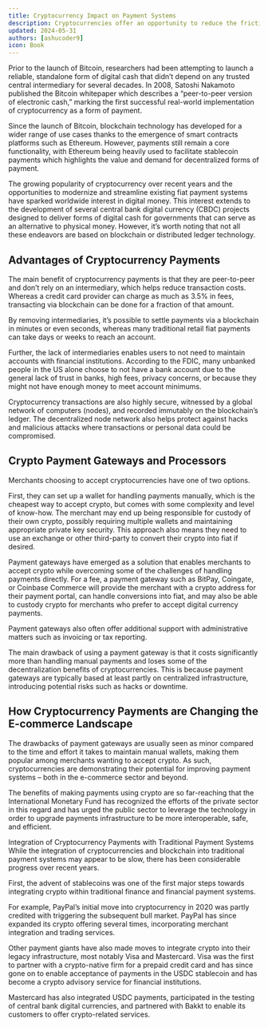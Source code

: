 ```yaml
---
title: Cryptocurrency Impact on Payment Systems
description: Cryptocurrencies offer an opportunity to reduce the friction and costs of online payments thanks to a host of features, including peer-to-peer transactions, fast settlement, and blockchain security.
updated: 2024-05-31
authors: [ashucoder9]
icon: Book
---
```


Prior to the launch of Bitcoin, researchers had been attempting to launch a reliable, standalone form of digital cash that didn’t depend on any trusted central intermediary for several decades. In 2008, Satoshi Nakamoto published the Bitcoin whitepaper which describes a “peer-to-peer version of electronic cash,” marking the first successful real-world implementation of cryptocurrency as a form of payment.

Since the launch of Bitcoin, blockchain technology has developed for a wider range of use cases thanks to the emergence of smart contracts platforms such as Ethereum. However, payments still remain a core functionality, with Ethereum being heavily used to facilitate stablecoin payments which highlights the value and demand for decentralized forms of payment.

The growing popularity of cryptocurrency over recent years and the opportunities to modernize and streamline existing fiat payment systems have sparked worldwide interest in digital money. This interest extends to the development of several central bank digital currency (CBDC) projects designed to deliver forms of digital cash for governments that can serve as an alternative to physical money. However, it’s worth noting that not all these endeavors are based on blockchain or distributed ledger technology.

## Advantages of Cryptocurrency Payments
The main benefit of cryptocurrency payments is that they are peer-to-peer and don’t rely on an intermediary, which helps reduce transaction costs. Whereas a credit card provider can charge as much as 3.5% in fees, transacting via blockchain can be done for a fraction of that amount.

By removing intermediaries, it’s possible to settle payments via a blockchain in minutes or even seconds, whereas many traditional retail fiat payments can take days or weeks to reach an account.

Further, the lack of intermediaries enables users to not need to maintain accounts with financial institutions. According to the FDIC, many unbanked people in the US alone choose to not have a bank account due to the general lack of trust in banks, high fees, privacy concerns, or because they might not have enough money to meet account minimums.

Cryptocurrency transactions are also highly secure, witnessed by a global network of computers (nodes), and recorded immutably on the blockchain’s ledger. The decentralized node network also helps protect against hacks and malicious attacks where transactions or personal data could be compromised.

## Crypto Payment Gateways and Processors
Merchants choosing to accept cryptocurrencies have one of two options.

First, they can set up a wallet for handling payments manually, which is the cheapest way to accept crypto, but comes with some complexity and level of know-how. The merchant may end up being responsible for custody of their own crypto, possibly requiring multiple wallets and maintaining appropriate private key security. This approach also means they need to use an exchange or other third-party to convert their crypto into fiat if desired.

Payment gateways have emerged as a solution that enables merchants to accept crypto while overcoming some of the challenges of handling payments directly. For a fee, a payment gateway such as BitPay, Coingate, or Coinbase Commerce will provide the merchant with a crypto address for their payment portal, can handle conversions into fiat, and may also be able to custody crypto for merchants who prefer to accept digital currency payments.

Payment gateways also often offer additional support with administrative matters such as invoicing or tax reporting.

The main drawback of using a payment gateway is that it costs significantly more than handling manual payments and loses some of the decentralization benefits of cryptocurrencies. This is because payment gateways are typically based at least partly on centralized infrastructure, introducing potential risks such as hacks or downtime.

## How Cryptocurrency Payments are Changing the E-commerce Landscape
The drawbacks of payment gateways are usually seen as minor compared to the time and effort it takes to maintain manual wallets, making them popular among merchants wanting to accept crypto. As such, cryptocurrencies are demonstrating their potential for improving payment systems – both in the e-commerce sector and beyond.

The benefits of making payments using crypto are so far-reaching that the International Monetary Fund has recognized the efforts of the private sector in this regard and has urged the public sector to leverage the technology in order to upgrade payments infrastructure to be more interoperable, safe, and efficient.

Integration of Cryptocurrency Payments with Traditional Payment Systems
While the integration of cryptocurrencies and blockchain into traditional payment systems may appear to be slow, there has been considerable progress over recent years.

First, the advent of stablecoins was one of the first major steps towards integrating crypto within traditional finance and financial payment systems.

For example, PayPal’s initial move into cryptocurrency in 2020 was partly credited with triggering the subsequent bull market. PayPal has since expanded its crypto offering several times, incorporating merchant integration and trading services.

Other payment giants have also made moves to integrate crypto into their legacy infrastructure, most notably Visa and Mastercard. Visa was the first to partner with a crypto-native firm for a prepaid credit card and has since gone on to enable acceptance of payments in the USDC stablecoin and has become a crypto advisory service for financial institutions.

Mastercard has also integrated USDC payments, participated in the testing of central bank digital currencies, and partnered with Bakkt to enable its customers to offer crypto-related services.







